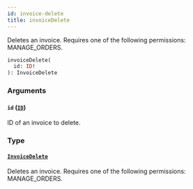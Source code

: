 ```yaml
---
id: invoice-delete
title: invoiceDelete
---
```


Deletes an invoice. Requires one of the following permissions: MANAGE_ORDERS.

```graphql
invoiceDelete(
  id: ID!
): InvoiceDelete
```

### Arguments

#### `id` ([`ID`](../../../developer/api-reference/scalars/id))

ID of an invoice to delete.

### Type

#### [`InvoiceDelete`](../../../developer/api-reference/objects/invoice-delete)

Deletes an invoice. Requires one of the following permissions: MANAGE_ORDERS.
